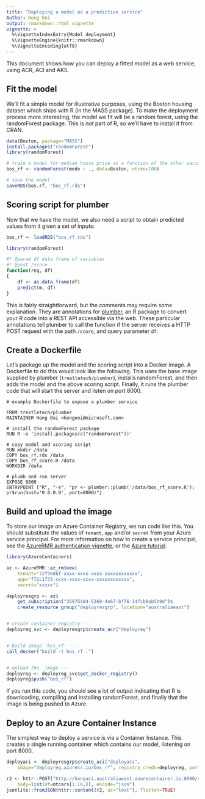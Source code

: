 ```yaml
---
title: "Deploying a model as a predictive service"
Author: Hong Ooi
output: rmarkdown::html_vignette
vignette: >
  %\VignetteIndexEntry{Model deployment}
  %\VignetteEngine{knitr::rmarkdown}
  %\VignetteEncoding{utf8}
---
```


This document shows how you can deploy a fitted model as a web service, using ACR, ACI and AKS.


## Fit the model

We'll fit a simple model for illustrative purposes, using the Boston housing dataset which ships with R (in the MASS package). To make the deployment process more interesting, the model we fit will be a random forest, using the randomForest package. This is _not_ part of R, so we'll have to install it from CRAN.

```r
data(Boston, package="MASS")
install.packages("randomForest")
library(randomForest)

# train a model for median house price as a function of the other variables
bos_rf <- randomForest(medv ~ ., data=Boston, ntree=100)

# save the model
saveRDS(bos.rf, "bos_rf.rds")
```


## Scoring script for plumber

Now that we have the model, we also need a script to obtain predicted values from it given a set of inputs:

```r
bos_rf <- loadRDS("bos_rf.rds")

library(randomForest)

#* @param df data frame of variables
#* @post /score
function(req, df)
{
    df <- as.data.frame(df)
    predict(m, df)
}
```

This is fairly straightforward, but the comments may require some explanation. They are annotations for [plumber](https://www.rplumber.io), an R package to convert your R code into a REST API accessible via the web. These particular annotations tell plumber to call the function if the server receives a HTTP POST request with the path `/score`, and query parameter `df`.


## Create a Dockerfile

Let's package up the model and the scoring script into a Docker image. A Dockerfile to do this would look like the following. This uses the base image supplied by plumber (`trestletech/plumber`), installs randomForest, and then adds the model and the above scoring script. Finally, it runs the plumber code that will start the server and listen on port 8000.

```
# example Dockerfile to expose a plumber service

FROM trestletech/plumber
MAINTAINER Hong Ooi <hongooi@microsoft.com>

# install the randomForest package
RUN R -e 'install.packages(c("randomForest"))'

# copy model and scoring script
RUN mkdir /data
COPY bos_rf.rds /data
COPY bos_rf_score.R /data
WORKDIR /data

# plumb and run server
EXPOSE 8000
ENTRYPOINT ["R", "-e", "pr <- plumber::plumb('/data/bos_rf_score.R'); pr$run(host='0.0.0.0', port=8000)"]
```

## Build and upload the image

To store our image on Azure Container Registry, we run code like this. You should substitute the values of `tenant`, `app` and/or `secret` from your Azure service principal. For more information on how to create a service principal, see the [AzureRMR authentication vignette](https://github.com/Hong-Revo/AzureRMR/vignettes/aad_register.Rmd), or the [Azure tutorial](https://docs.microsoft.com/en-us/azure/azure-resource-manager/resource-group-create-service-principal-portal).

```r
library(AzureContainers)

az <- AzureRMR::az_rm$new(
    tenant="72f988bf-xxxx-xxxx-xxxx-xxxxxxxxxxxx",
    app="f72c1733-xxxx-xxxx-xxxx-xxxxxxxxxxxx",
    secret="xxxxx")

deployresgrp <- az$
    get_subscription("35975484-5360-4e67-bf76-14fcb0ab5b9d")$
    create_resource_group("deployresgrp", location="australiaeast")


# create container registry ---
deployreg_svc <- deployresgrp$create_acr("deployreg")


# build image 'bos_rf' ---
call_docker("build -t bos_rf .")


# upload the  image ---
deployreg <- deployreg_svc$get_docker_registry()
deployreg$push("bos_rf")

```

If you run this code, you should see a lot of output indicating that R is downloading, compiling and installing randomForest, and finally that the image is being pushed to Azure.


## Deploy to an Azure Container Instance

The simplest way to deploy a service is via a Container Instance. This creates a single running container which contains our model, listening on port 8000.


```r
deployaci <- deployresgrp$create_aci("deployaci",
    image="deployreg.azurecr.io/bos_rf", registry_creds=deployreg, ports=aci_ports(8000))

r2 <- httr::POST("http://hongaci.australiaeast.azurecontainer.io:8000/score",
    body=list(df=mtcars[1:10,]), encode="json")
jsonlite::fromJSON(httr::content(r2, as="text"), flatten=TRUE)
```


